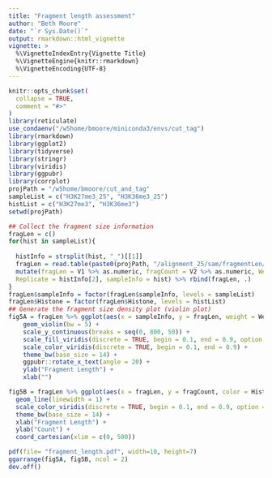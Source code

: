 ```yaml
---
title: "Fragment length assessment"
author: "Beth Moore"
date: "`r Sys.Date()`"
output: rmarkdown::html_vignette
vignette: >
  %\VignetteIndexEntry{Vignette Title}
  %\VignetteEngine{knitr::rmarkdown}
  %\VignetteEncoding{UTF-8}
---
```


```r
knitr::opts_chunk$set(
  collapse = TRUE,
  comment = "#>"
)
library(reticulate)
use_condaenv("/w5home/bmoore/miniconda3/envs/cut_tag")
library(rmarkdown)
library(ggplot2)
library(tidyverse)
library(stringr)
library(viridis)
library(ggpubr)
library(corrplot)
projPath = "/w5home/bmoore/cut_and_tag"
sampleList = c("H3K27me3_25", "H3K36me3_25")
histList = c("H3K27me3", "H3K36me3")
setwd(projPath)
```

```r
## Collect the fragment size information
fragLen = c()
for(hist in sampleList){
  
  histInfo = strsplit(hist, "_")[[1]]
  fragLen = read.table(paste0(projPath, "/alignment_25/sam/fragmentLen/", hist, "_fragmentLen.txt"), header = FALSE) %>% 
  mutate(fragLen = V1 %>% as.numeric, fragCount = V2 %>% as.numeric, Weight = as.numeric(V2)/sum(as.numeric(V2)), Histone = histInfo[1], 
  Replicate = histInfo[2], sampleInfo = hist) %>% rbind(fragLen, .) 
}
fragLen$sampleInfo = factor(fragLen$sampleInfo, levels = sampleList)
fragLen$Histone = factor(fragLen$Histone, levels = histList)
## Generate the fragment size density plot (violin plot)
fig5A = fragLen %>% ggplot(aes(x = sampleInfo, y = fragLen, weight = Weight, fill = Histone)) +
    geom_violin(bw = 5) +
    scale_y_continuous(breaks = seq(0, 800, 50)) +
    scale_fill_viridis(discrete = TRUE, begin = 0.1, end = 0.9, option = "magma", alpha = 0.8) +
    scale_color_viridis(discrete = TRUE, begin = 0.1, end = 0.9) +
    theme_bw(base_size = 14) +
    ggpubr::rotate_x_text(angle = 20) +
    ylab("Fragment Length") +
    xlab("")

fig5B = fragLen %>% ggplot(aes(x = fragLen, y = fragCount, color = Histone, group = sampleInfo)) + #linetype = Replicate)) +
  geom_line(linewidth = 1) +
  scale_color_viridis(discrete = TRUE, begin = 0.1, end = 0.9, option = "magma") +
  theme_bw(base_size = 14) +
  xlab("Fragment Length") +
  ylab("Count") +
  coord_cartesian(xlim = c(0, 500))

pdf(file= "fragment_length.pdf", width=10, height=7)
ggarrange(fig5A, fig5B, ncol = 2)
dev.off()
```